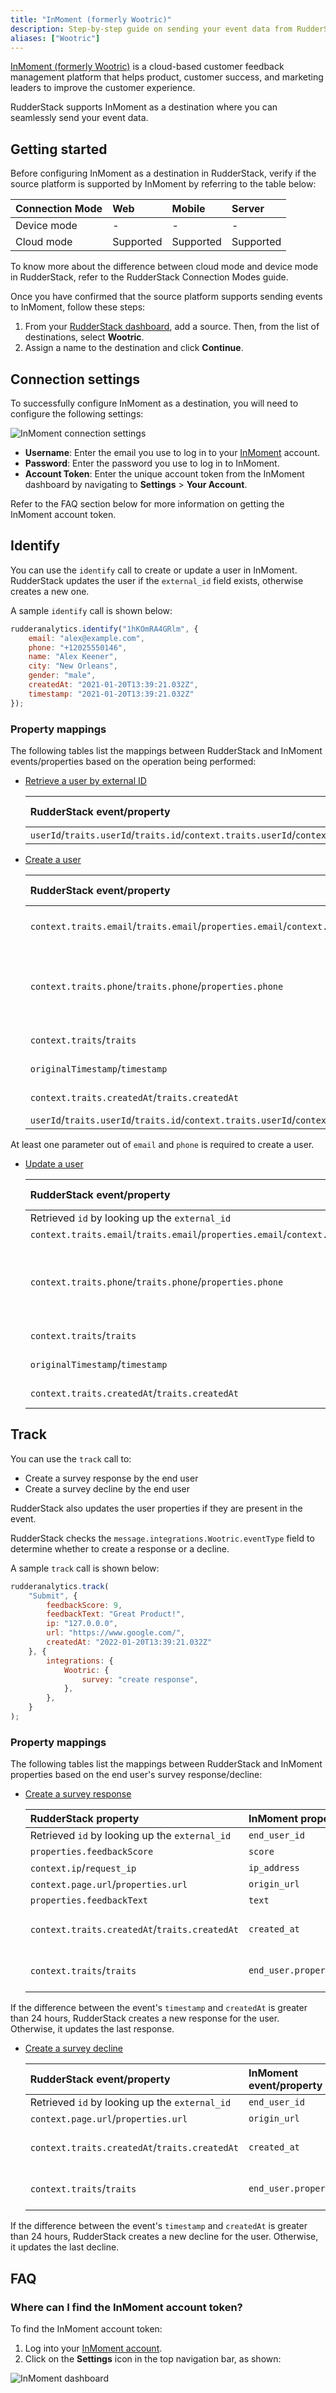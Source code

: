 ```yaml
---
title: "InMoment (formerly Wootric)"
description: Step-by-step guide on sending your event data from RudderStack to InMoment.
aliases: ["Wootric"]
---
```


[InMoment (formerly Wootric)](https://inmoment.com/wootric/) is a cloud-based customer feedback management platform that helps product, customer success, and marketing leaders to improve the customer experience.

RudderStack supports InMoment as a destination where you can seamlessly send your event data.

## Getting started

Before configuring InMoment as a destination in RudderStack, verify if the source platform is supported by InMoment by referring to the table below:

| Connection Mode | Web | Mobile | Server |
| :--- | :--- | :--- | :--- |
| Device mode | - | - | - |
| Cloud mode | Supported  | Supported | Supported |

<div class="infoBlock">
To know more about the difference between cloud mode and device mode in RudderStack, refer to the <Link to="/destinations/rudderstack-connection-modes/">RudderStack Connection Modes</Link> guide.
</div>

Once you have confirmed that the source platform supports sending events to InMoment, follow these steps:

1. From your [RudderStack dashboard](https://app.rudderstack.com/), add a source. Then, from the list of destinations, select **Wootric**.
2. Assign a name to the destination and click **Continue**.

## Connection settings

To successfully configure InMoment as a destination, you will need to configure the following settings:

<img src="../../assets/event-stream-destinations/inmoment-connection-settings.png" alt="InMoment connection settings"/>

- **Username**: Enter the email you use to log in to your [InMoment](https://app.wootric.com/) account.
- **Password**: Enter the password you use to log in to InMoment.
- **Account Token**: Enter the unique account token from the InMoment dashboard by navigating to **Settings** > **Your Account**.

<div class="infoBlock">
Refer to the <Link to="#faq">FAQ</Link> section below for more information on getting the InMoment account token.
</div>

## Identify

You can use the <Link to="/event-spec/standard-events/identify/">`identify`</Link> call to create or update a user in InMoment. RudderStack updates the user if the `external_id` field exists, otherwise creates a new one.

A sample `identify` call is shown below:

```javascript
rudderanalytics.identify("1hKOmRA4GRlm", {
    email: "alex@example.com",
    phone: "+12025550146",
    name: "Alex Keener",
    city: "New Orleans",
    gender: "male",
    createdAt: "2021-01-20T13:39:21.032Z",
    timestamp: "2021-01-20T13:39:21.032Z"
});
```

### Property mappings

The following tables list the mappings between RudderStack and InMoment events/properties based on the operation being performed:

- [Retrieve a user by external ID](https://docs.wootric.com/api/#get-a-specific-end-user-by-external-id)

    | RudderStack event/property | InMoment event/property | Presence | Data type | 
    |:---------------------|:-------------|:--------------|:--------------|
    | `userId`/`traits.userId`/`traits.id`/`context.traits.userId`/`context.traits.id`/`anonymousId` | `external_id` | Required | String |

- [Create a user](https://docs.wootric.com/api/#create-end-user)

    | RudderStack event/property | InMoment event/property | Presence | Data type | 
    |:---------------------|:-------------|:--------------|:--------------|
    | `context.traits.email`/`traits.email`/`properties.email`/`context.externalId.0.id` | `email` | Optional, if `phone` is present. | String |
    | `context.traits.phone`/`traits.phone`/`properties.phone` | `phone_number` | Optional, if `email` is present. | String (Phone number with country code, for example, `+12025550146`) |
    | `context.traits`/`traits` | `properties` | Optional | Hash (key-value pair) |
    | `originalTimestamp`/`timestamp` | `last_surveyed` | Optional | String (UNIX timestamp) |
    | `context.traits.createdAt`/`traits.createdAt` | `external_created_at` | Optional | String (UNIX timestamp) |
    | `userId`/`traits.userId`/`traits.id`/`context.traits.userId`/`context.traits.id`/`anonymousId` | `external_id` | Optional | String |

<div class="warningBlock">
At least one parameter out of <code class="inline-code">email</code> and <code class="inline-code">phone</code> is required to create a user.
</div>

- [Update a user](https://docs.wootric.com/api/#update-end-user)

    | RudderStack event/property | InMoment event/property | Presence | Data type | 
    |:---------------------|:-------------|:--------------|:--------------|
    | Retrieved `id` by looking up the `external_id` | `end_user_id` | Required | String |
    | `context.traits.email`/`traits.email`/`properties.email`/`context.externalId.0.id` | `email` | Optional | String |
    | `context.traits.phone`/`traits.phone`/`properties.phone` | `phone_number` | Optional | String (Phone number with country code, for example, `+12025550146`) |
    | `context.traits`/`traits` | `properties` | Optional | Hash (key-value pair) |
    | `originalTimestamp`/`timestamp` | `last_surveyed` | Optional | String (UNIX timestamp) |
    | `context.traits.createdAt`/`traits.createdAt` | `external_created_at` | Optional | String (UNIX timestamp) |

## Track

You can use the <Link to="/event-spec/standard-events/track/">`track`</Link> call to:

- Create a survey response by the end user 
- Create a survey decline by the end user

<div class="infoBlock">
RudderStack also updates the user properties if they are present in the event.
</div>

RudderStack checks the `message.integrations.Wootric.eventType` field to determine whether to create a response or a decline.

A sample `track` call is shown below:

```javascript
rudderanalytics.track(
    "Submit", {
        feedbackScore: 9,
        feedbackText: "Great Product!",
        ip: "127.0.0.0",
        url: "https://www.google.com/",
        createdAt: "2022-01-20T13:39:21.032Z"
    }, {
        integrations: {
            Wootric: {
                survey: "create response",
            },
        },
    }
);
```

### Property mappings

The following tables list the mappings between RudderStack and InMoment properties based on the end user's survey response/decline:

- [Create a survey response](https://docs.wootric.com/api/#create-response)

    | RudderStack property | InMoment property | Presence | Data type | 
    |:---------------------|:-------------|:--------------|:--------------|
    | Retrieved `id` by looking up the `external_id`| `end_user_id` | Required | String |
    | `properties.feedbackScore`| `score` | Required | Integer |
    | `context.ip`/`request_ip` | `ip_address` | Required | Text |
    | `context.page.url`/`properties.url` | `origin_url` | Required | Text |
    | `properties.feedbackText` | `text` | Optional | Text |
    | `context.traits.createdAt`/`traits.createdAt` | `created_at` | Optional | Integer (UNIX timestamp) |
    | `context.traits`/`traits` | `end_user.properties` | Optional | Hash (key-value pair) |

<div class="warningBlock">
If the difference between the event's <code class="inline-code">timestamp</code> and <code class="inline-code">createdAt</code> is greater than 24 hours, RudderStack creates a new response for the user. Otherwise, it updates the last response.
</div>

- [Create a survey decline](https://docs.wootric.com/api/#create-decline)

    | RudderStack event/property | InMoment event/property | Presence | Data type | 
    |:---------------------|:-------------|:--------------|:--------------|
    | Retrieved `id` by looking up the `external_id`| `end_user_id` | Required | Integer |
    | `context.page.url`/`properties.url` | `origin_url` | Optional | String |
    | `context.traits.createdAt`/`traits.createdAt` | `created_at` | Optional | Integer (UNIX timestamp) |
    | `context.traits`/`traits` | `end_user.properties` | Optional | Hash (key-value pair) |

<div class="warningBlock">
If the difference between the event's <code class="inline-code">timestamp</code> and <code class="inline-code">createdAt</code> is greater than 24 hours, RudderStack creates a new decline for the user. Otherwise, it updates the last decline.
</div>

## FAQ

### Where can I find the InMoment account token?

To find the InMoment account token:

1. Log into your [InMoment account](https://app.wootric.com/).
2. Click on the **Settings** icon in the top navigation bar, as shown:

<img src="../../assets/event-stream-destinations/inmoment-account-token.png" alt="InMoment dashboard"/>